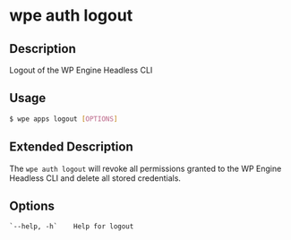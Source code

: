 # wpe auth logout

## Description

Logout of the WP Engine Headless CLI

## Usage

```bash
$ wpe apps logout [OPTIONS]
```

## Extended Description

The `wpe auth logout` will revoke all permissions granted to the WP Engine Headless CLI and delete all stored credentials.

## Options

```
`--help, -h`    Help for logout
```
